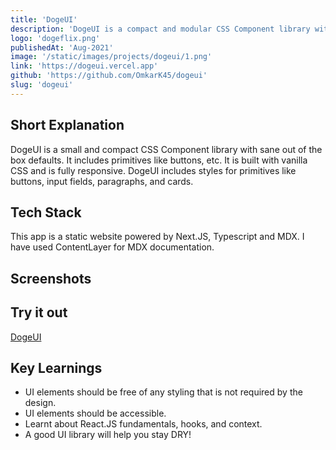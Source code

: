 ```yaml
---
title: 'DogeUI'
description: 'DogeUI is a compact and modular CSS Component library with sane out of the box defaults. It includes primitives like buttons, etc'
logo: 'dogeflix.png'
publishedAt: 'Aug-2021'
image: '/static/images/projects/dogeui/1.png'
link: 'https://dogeui.vercel.app'
github: 'https://github.com/OmkarK45/dogeui'
slug: 'dogeui'
---
```


## Short Explanation

DogeUI is a small and compact CSS Component library with sane out of the box defaults. It includes primitives like buttons, etc.
It is built with vanilla CSS and is fully responsive.
DogeUI includes styles for primitives like buttons, input fields, paragraphs, and cards.

## Tech Stack

This app is a static website powered by Next.JS, Typescript
and MDX.
I have used ContentLayer for MDX documentation.

## Screenshots

<SplitImage>
  <Split>
    <LightBoxImage
      alt={`My computer desk`}
      src={'/static/images/projects/dogeui/1.png'}
      width={1280}
      height={720}
      priority
      objectFit="cover"
    />
    <LightBoxImage
      alt={`My computer desk`}
      src={'/static/images/projects/dogeui/2.png'}
      width={1280}
      height={720}
      priority
      objectFit="cover"
    />
    <LightBoxImage
      alt={`My computer desk`}
      src={'/static/images/projects/dogeui/4.png'}
      width={1280}
      height={720}
      priority
      objectFit="cover"
    />
  </Split>
  <Split>
    <LightBoxImage
      alt={`My computer desk`}
      src={'/static/images/projects/dogeui/5.png'}
      width={1280}
      height={720}
      priority
      objectFit="cover"
    />
    <LightBoxImage
      alt={`My computer desk`}
      src={'/static/images/projects/dogeui/6.png'}
      width={1280}
      height={720}
      priority
      objectFit="cover"
    />
    <LightBoxImage
      alt={`My computer desk`}
      src={'/static/images/projects/dogeui/3.png'}
      width={1280}
      height={720}
      priority
      objectFit="cover"
    />
  </Split>
</SplitImage>

## Try it out

[DogeUI](https://dogeui.vercel.app)

## Key Learnings

- UI elements should be free of any styling that is not required by the design.
- UI elements should be accessible.
- Learnt about React.JS fundamentals, hooks, and context.
- A good UI library will help you stay DRY!
